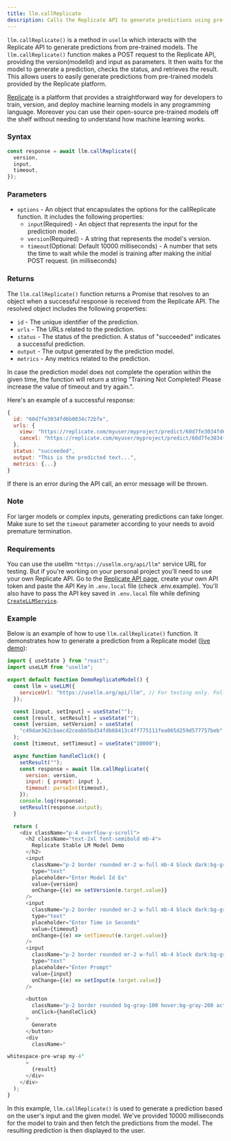 ```yaml
---
title: llm.callReplicate
description: Calls the Replicate API to generate predictions using pre-trained models.
---
```


`llm.callReplicate()` is a method in `usellm` which interacts with the Replicate API to generate
predictions from pre-trained models. The `llm.callReplicate()` function makes a POST request to
the Replicate API, providing the version(modelId) and input as parameters. It then waits for the
model to generate a prediction, checks the status, and retrieves the result. This allows users to
easily generate predictions from pre-trained models provided by the Replicate platform.

[Replicate](https://replicate.com/) is a platform that provides a straightforward way for developers
to train, version, and deploy machine learning models in any programming language.
Moreover you can use their open-source pre-trained models off the shelf without needing to
understand how machine learning works.

### Syntax

```javascript
const response = await llm.callReplicate({
  version,
  input,
  timeout,
});
```

### Parameters

- `options` - An object that encapsulates the options for the callReplicate function. It includes the following properties:
  - `input`(Required) - An object that represents the input for the prediction model.
  - `version`(Required) - A string that represents the model's version.
  - `timeout`(Optional: Default 10000 milliseconds) - A number that sets the time to wait while the model is training after making
    the initial POST request. (in milliseconds)

### Returns

The `llm.callReplicate()` function returns a Promise that resolves to an object when a successful response is received from the Replicate API. The resolved object includes the following properties:

- `id` - The unique identifier of the prediction.
- `urls` - The URLs related to the prediction.
- `status` - The status of the prediction. A status of "succeeded" indicates a successful prediction.
- `output` - The output generated by the prediction model.
- `metrics` - Any metrics related to the prediction.

In case the prediction model does not complete the operation within the given time, the function will return a string
"Training Not Completed! Please increase the value of timeout and try again.".

Here's an example of a successful response:

```javascript
{
  id: "60d7fe3034fd6b0034c72bfe",
  urls: {
    view: "https://replicate.com/myuser/myproject/predict/60d7fe3034fd6b0034c72bfe",
    cancel: "https://replicate.com/myuser/myproject/predict/60d7fe3034fd6b0034c72bfe/cancel"
  },
  status: "succeeded",
  output: "This is the predicted text...",
  metrics: {...}
}
```

If there is an error during the API call, an error message will be thrown.

### Note

For larger models or complex inputs, generating predictions can take longer. Make sure to set
the `timeout` parameter according to your needs to avoid premature termination.

### Requirements

You can use the usellm `"https://usellm.org/api/llm"` service URL for testing. But if you're working
on your personal project you'll need to use your own Replicate API. Go to the [Replicate API page](https://replicate.com/account/api-tokens),
create your own API token and paste the API Key in `.env.local` file (check .env.example). You'll also have to
pass the API key saved in `.env.local` file while defining [`CreateLLMService`](https://usellm.org/docs/api-reference/create-llm-service).

### Example

Below is an example of how to use `llm.callReplicate()` function.
It demonstrates how to generate a prediction from a Replicate model ([live demo](https://usellm.org/demo/demo-replicate-model)):

```javascript
import { useState } from "react";
import useLLM from "usellm";

export default function DemoReplicateModel() {
  const llm = useLLM({
    serviceUrl: "https://usellm.org/api/llm", // For testing only. Follow this guide to create your own service URL: https://usellm.org/docs/api-reference/create-llm-service
  });

  const [input, setInput] = useState("");
  const [result, setResult] = useState("");
  const [version, setVersion] = useState(
    "c49dae362cbaecd2ceabb5bd34fdb68413c4ff775111fea065d259d577757beb"
  );
  const [timeout, setTimeout] = useState("10000");

  async function handleClick() {
    setResult("");
    const response = await llm.callReplicate({
      version: version,
      input: { prompt: input },
      timeout: parseInt(timeout),
    });
    console.log(response);
    setResult(response.output);
  }

  return (
    <div className="p-4 overflow-y-scroll">
      <h2 className="text-2xl font-semibold mb-4">
        Replicate Stable LM Model Demo
      </h2>
      <input
        className="p-2 border rounded mr-2 w-full mb-4 block dark:bg-gray-900 dark:text-white"
        type="text"
        placeholder="Enter Model Id Ex"
        value={version}
        onChange={(e) => setVersion(e.target.value)}
      />
      <input
        className="p-2 border rounded mr-2 w-full mb-4 block dark:bg-gray-900 dark:text-white"
        type="text"
        placeholder="Enter Time in Seconds"
        value={timeout}
        onChange={(e) => setTimeout(e.target.value)}
      />
      <input
        className="p-2 border rounded mr-2 w-full mb-4 block dark:bg-gray-900 dark:text-white"
        type="text"
        placeholder="Enter Prompt"
        value={input}
        onChange={(e) => setInput(e.target.value)}
      />

      <button
        className="p-2 border rounded bg-gray-100 hover:bg-gray-200 active:bg-gray-300 dark:bg-white dark:text-black font-medium"
        onClick={handleClick}
      >
        Generate
      </button>
      <div
        className="

whitespace-pre-wrap my-4"
      >
        {result}
      </div>
    </div>
  );
}
```

In this example, `llm.callReplicate()` is used to generate a prediction based on the user's input and the given model.
We've provided 10000 milliseconds for the model to train and then fetch the predictions from the model.
The resulting prediction is then displayed to the user.
